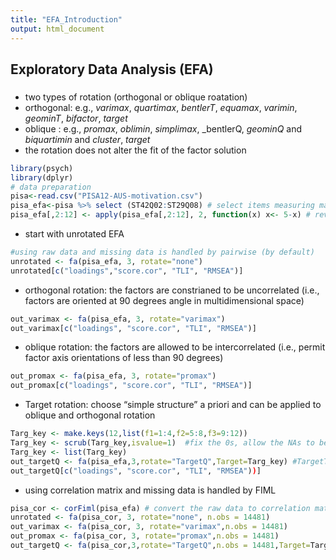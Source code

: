 ```yaml
---
title: "EFA_Introduction"
output: html_document
---
```


## Exploratory Data Analysis (EFA)

### 

* two types of rotation (orthogonal or oblique roatation) 
* orthogonal: e.g., _varimax_, _quartimax_, _bentlerT_, _equamax_, _varimin_, _geominT_, _bifactor_, _target_
* oblique : e.g., _promax_, _oblimin_, _simplimax_, _bentlerQ, _geominQ_ and _biquartimin_ and _cluster_, _target_
* the rotation does not alter the fit of the factor solution

```r
library(psych)
library(dplyr)
# data preparation
pisa<-read.csv("PISA12-AUS-motivation.csv")
pisa_efa<-pisa %>% select (ST42Q02:ST29Q08) # select items measuring math self-concept, intrinsic value and utility value
pisa_efa[,2:12] <- apply(pisa_efa[,2:12], 2, function(x) x<- 5-x) # reverse code for nagetively worded items (not necessary)
```

* start with unrotated EFA
```r
#using raw data and missing data is handled by pairwise (by default)
unrotated <- fa(pisa_efa, 3, rotate="none")
unrotated[c("loadings","score.cor", "TLI", "RMSEA")]
```

* orthogonal rotation: the factors are constrianed to be uncorrelated (i.e., factors are oriented at 90 degrees angle in multidimensional space)
```r
out_varimax <- fa(pisa_efa, 3, rotate="varimax")
out_varimax[c("loadings", "score.cor", "TLI", "RMSEA")]
```
* oblique rotation: the factors are allowed to be intercorrelated (i.e., permit factor axis orientations of less than 90 degrees)
```r
out_promax <- fa(pisa_efa, 3, rotate="promax")
out_promax[c("loadings", "score.cor", "TLI", "RMSEA")]
```

* Target rotation: choose “simple structure” a priori and can be applied to oblique and orthogonal rotation
```r
Targ_key <- make.keys(12,list(f1=1:4,f2=5:8,f3=9:12))
Targ_key <- scrub(Targ_key,isvalue=1)  #fix the 0s, allow the NAs to be estimated
Targ_key <- list(Targ_key)
out_targetQ <- fa(pisa_efa,3,rotate="TargetQ",Target=Targ_key) #TargetT for orthogonal rotation
out_targetQ[c("loadings", "score.cor", "TLI", "RMSEA"))]
```
* using correlation matrix  and missing data is handled by FIML
```r
pisa_cor <- corFiml(pisa_efa) # convert the raw data to correlation matrix uisng FIML
unrotated <- fa(pisa_cor, 3, rotate="none", n.obs = 14481)
out_varimax <- fa(pisa_cor, 3, rotate="varimax",n.obs = 14481)
out_promax <- fa(pisa_cor, 3, rotate="promax",n.obs = 14481)
out_targetQ <- fa(pisa_cor,3,rotate="TargetQ",n.obs = 14481,Target=Targ_key) #TargetT for orthogonal rotation
```

